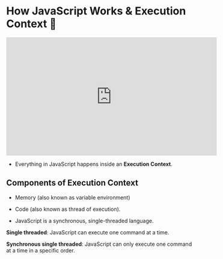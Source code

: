 # How JavaScript Works & Execution Context 🤔

<iframe
  width="560"
  height="315"
  src="https://www.youtube.com/embed/ZvbzSrg0afE?si=BF4JkU3Z6A7eJINR"
  title="YouTube video player"
  frameborder="0"
  allow="accelerometer; autoplay; clipboard-write; encrypted-media; gyroscope; picture-in-picture; web-share"
  referrerpolicy="strict-origin-when-cross-origin"
  allowfullscreen
></iframe>

- Everything in JavaScript happens inside an **Execution Context**.

## Components of Execution Context

- Memory (also known as variable environment)
- Code (also known as thread of execution).

- JavaScript is a synchronous, single-threaded language.

**Single threaded**: JavaScript can execute one command at a time.

**Synchronous single threaded**: JavaScript can only execute one command at a time in a specific order.

